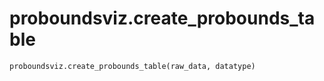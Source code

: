 # proboundsviz.create_probounds_table { #proboundsviz.proboundsviz.create_probounds_table }

```python
proboundsviz.create_probounds_table(raw_data, datatype)
```

